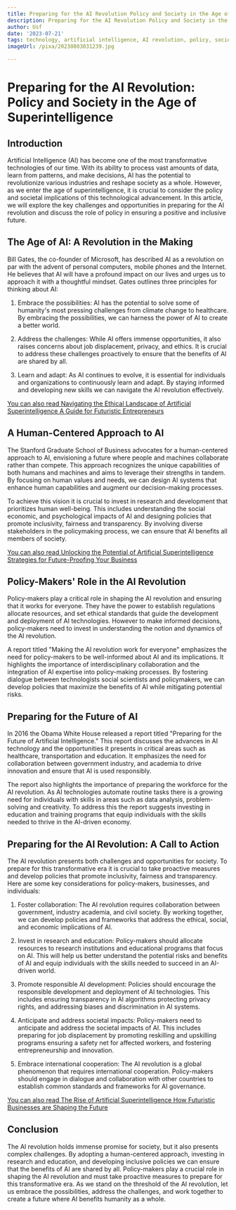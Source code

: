 ```yaml
---
title: Preparing for the AI Revolution Policy and Society in the Age of Superintelligence
description: Preparing for the AI Revolution Policy and Society in the Age of Superintelligence
author: Usf
date: '2023-07-21'
tags: technology, artificial intelligence, AI revolution, policy, society, superintelligence
imageUrl: /pixa/20230803031239.jpg

---
```

# Preparing for the AI Revolution: Policy  and Society in the Age of Superintelligence

## Introduction

Artificial Intelligence (AI) has become one of the most transformative  technologies  of  our time. With its ability to process vast amounts of data, learn from patterns, and make decisions, AI has the potential to revolutionize various industries and reshape society as a whole. However, as we enter the age of superintelligence, it is  crucial to consider the policy and societal implications of this technological advancement. In this article, we will explore the key challenges and  opportunities in preparing for the AI revolution and discuss the role of policy in ensuring a positive and inclusive future.

## The Age of AI:  A Revolution in the Making

Bill Gates, the co-founder of Microsoft,  has described AI as a revolution on par with the advent of personal computers, mobile phones and the Internet. He  believes that AI will have a  profound impact on  our lives and urges us to  approach it with a thoughtful mindset. Gates outlines three principles for thinking  about AI: 

1. Embrace the possibilities: AI has the potential to solve some of  humanity's most pressing challenges from climate change to healthcare. By embracing  the possibilities, we  can harness  the power of AI to create  a better  world.

2. Address the challenges: While AI offers  immense opportunities, it also raises  concerns about job displacement, privacy, and ethics.  It is crucial to address these challenges  proactively to ensure that  the benefits of AI are shared by all.

3. Learn and adapt: As AI continues to evolve, it  is essential for individuals and organizations to continuously learn  and adapt. By  staying informed and developing new  skills we can navigate the AI revolution effectively.

[You can also read Navigating the Ethical  Landscape of Artificial Superintelligence A Guide for Futuristic Entrepreneurs](Navigating%20the%20Ethical%20Landscape%20of%20Artificial%20Superintelligence%20A%20Guide%20for%20Futuristic%20Entrepreneurs)


## A Human-Centered Approach to AI

The Stanford Graduate School of Business advocates for a human-centered approach to AI, envisioning a future where people and machines collaborate rather than compete. This approach recognizes the unique capabilities of both humans  and machines and aims to leverage their strengths  in tandem. By focusing  on human values and needs, we can design AI systems that enhance human capabilities and augment our decision-making  processes.

To achieve this vision it is crucial to invest in research and development that prioritizes human well-being. This includes  understanding the social economic, and psychological  impacts of AI and designing policies that promote inclusivity, fairness  and transparency. By involving diverse stakeholders  in the policymaking process, we can ensure that AI benefits all members  of society.

[You  can also read Unlocking the Potential  of Artificial Superintelligence Strategies for Future-Proofing Your Business](Unlocking%20the%20Potential%20of%20Artificial%20Superintelligence%20Strategies%20for%20Future-Proofing%20Your%20Business)


## Policy-Makers' Role in the AI  Revolution

Policy-makers play a critical role in shaping the AI revolution and ensuring that  it works  for everyone. They have the power to establish regulations allocate  resources, and set ethical standards that guide the development and deployment of AI technologies. However to make informed decisions, policy-makers need to invest  in understanding the  notion and dynamics  of the AI revolution.

A report titled "Making the AI revolution work for everyone" emphasizes the need for policy-makers to be well-informed about AI  and its implications. It highlights the importance of interdisciplinary collaboration and the  integration of AI expertise into policy-making  processes. By fostering  dialogue between technologists social scientists and policymakers, we can  develop policies that maximize  the benefits of AI while mitigating potential risks.

## Preparing for the Future of AI

In 2016 the Obama White  House  released a report titled "Preparing for the Future of Artificial Intelligence." This report  discusses  the advances in  AI technology  and the opportunities it presents in critical areas such as healthcare,  transportation and education. It emphasizes the need for collaboration between government industry, and academia  to drive innovation and ensure that AI  is used responsibly.

The report also highlights the importance of preparing the workforce for  the AI revolution. As AI technologies  automate routine tasks there is a  growing need for individuals with skills in areas such as data analysis, problem-solving and creativity. To address this the report suggests  investing in education and training programs that equip individuals with the skills needed to thrive  in the AI-driven economy.

##  Preparing for the AI Revolution: A Call to  Action

The AI revolution presents both challenges and opportunities for society. To prepare for this transformative era it is crucial to take proactive measures and develop policies that promote inclusivity, fairness and transparency. Here are  some key considerations for policy-makers,  businesses, and individuals:

1. Foster collaboration: The AI revolution requires collaboration between government, industry academia, and civil society. By working together,  we can develop policies and frameworks that address the ethical, social, and economic  implications of AI.

2. Invest in research and education: Policy-makers should allocate resources to research institutions and educational programs that focus on AI. This will help us better understand the  potential  risks and benefits of AI and equip individuals  with the skills needed to succeed in an AI-driven world.

3.  Promote responsible AI development: Policies should encourage the responsible development and deployment of AI technologies. This includes ensuring  transparency  in AI algorithms protecting privacy rights, and  addressing biases and discrimination in AI systems.

4.  Anticipate and address societal impacts:  Policy-makers need  to anticipate and address the societal impacts of AI. This includes preparing for job displacement by promoting reskilling and upskilling programs ensuring a safety  net for affected workers, and fostering entrepreneurship and innovation.

5. Embrace international  cooperation: The AI revolution  is a global phenomenon that requires international cooperation. Policy-makers should engage in dialogue and collaboration with  other countries to establish common standards and frameworks for AI  governance.

[You can also read The Rise of Artificial Superintelligence How Futuristic Businesses are Shaping the Future](The%20Rise%20of%20Artificial%20Superintelligence%20How%20Futuristic%20Businesses%20are%20Shaping%20the%20Future)


## Conclusion

The AI revolution  holds immense promise for society, but it also presents complex challenges. By adopting a  human-centered  approach, investing in research and  education, and developing  inclusive policies we can ensure that the benefits  of AI are shared by all. Policy-makers play a crucial role in shaping the AI  revolution and must  take proactive measures to prepare for this transformative  era. As we stand on the threshold of the AI revolution, let us embrace  the possibilities,  address the challenges,  and work together to create a future where  AI benefits humanity as a  whole.